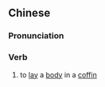 ==Chinese==
{{zh-forms|s=收殓}}

===Pronunciation===
{{zh-pron
|m=shōuliàn
|c=sau1 lim6
|mn=qz,twv,xm,zz:siu-liám/tw:siu-liām
|cat=v
}}

===Verb===
{{zh-verb}}

# to [[lay]] a [[body]] in a [[coffin]]